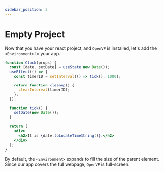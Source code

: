 ```yaml
---
sidebar_position: 3
---
```


# Empty Project

Now that you have your react project, and `OpenVP` is installed, let's add the `<Environment>` to your app.

```jsx live
function Clock(props) {
  const [date, setDate] = useState(new Date());
  useEffect(() => {
    const timerID = setInterval(() => tick(), 1000);

    return function cleanup() {
      clearInterval(timerID);
    };
  });

  function tick() {
    setDate(new Date());
  }

  return (
    <div>
      <h2>It is {date.toLocaleTimeString()}.</h2>
    </div>
  );
}
```

By default, the `<Environment>` expands to fill the size of the parent element. Since our app covers the full webpage, `OpenVP` is full-screen.
